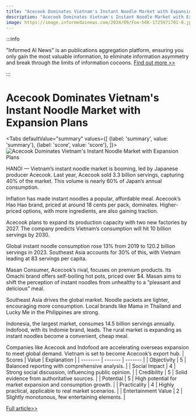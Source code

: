 ```yaml
---
title: "Acecook Dominates Vietnam's Instant Noodle Market with Expansion Plans"
description: "Acecook Dominates Vietnam's Instant Noodle Market with Expansion Plans"
image: https://image.informedainews.com/2024/09/Foo-h6K-1725971701-0.jpg
---
```



:::info

"Informed AI News" is an publications aggregation platform, ensuring you only gain the most valuable information, to eliminate information asymmetry and break through the limits of information cocoons.  [Find out more >>](/)

:::

# Acecook Dominates Vietnam's Instant Noodle Market with Expansion Plans


<Tabs
	defaultValue="summary"
	values={[
	{label: 'summary', value: 'summary'},
	{label: 'score', value: 'score'},
]}>
<TabItem value="summary">
<img
  src="https://image.informedainews.com/2024/09/Foo-h6K-1725971701-0.jpg"
  alt="Acecook Dominates Vietnam's Instant Noodle Market with Expansion Plans"
/>



HANOI — Vietnam’s instant noodle market is booming, led by Japanese producer Acecook. Last year, Acecook sold 3.3 billion servings, capturing 40% of the market. This volume is nearly 60% of Japan’s annual consumption.

Inflation has made instant noodles a popular, affordable meal. Acecook’s Hao Hao brand, priced at around 18 cents per pack, dominates. Higher-priced options, with more ingredients, are also gaining traction.

Acecook plans to expand its production capacity with two new factories by 2027. The company predicts Vietnam’s consumption will hit 10 billion servings by 2030.

Global instant noodle consumption rose 13% from 2019 to 120.2 billion servings in 2023. Southeast Asia accounts for 30% of this, with Vietnam leading at 83 servings per capita.

Masan Consumer, Acecook’s rival, focuses on premium products. Its Omachi brand offers self-boiling hot pots, priced over $4. Masan aims to shift the perception of instant noodles from unhealthy to a “pleasant and delicious” meal.

Southeast Asia drives the global market. Noodle packets are lighter, encouraging more consumption. Local brands like Mama in Thailand and Lucky Me in the Philippines are strong.

Indonesia, the largest market, consumes 14.5 billion servings annually. Indofood, with its Indomie brand, leads. The rural market is expanding as instant noodles become a convenient, cheap meal.

Companies like Acecook and Indofood are accelerating overseas expansion to meet global demand. Vietnam is set to become Acecook’s export hub.
</TabItem>
<TabItem value="score">
	| Scores     | Value   | Explanation |
	| -------- | ------- | ------- |
	| Objectivity  | 5    | Balanced reporting with comprehensive analysis.    |
	| Social Impact | 4     | Strong social discussion, influencing public opinion.    |
	| Credibility    | 5    | Solid evidence from authoritative sources.    |
	| Potential    | 5    | High potential for market expansion and consumption growth.    |
	| Practicality    | 4    | Highly practical, applicable to real market scenarios.    |
	| Entertainment Value    | 2    | Slightly monotonous, few entertaining elements.    |
</TabItem>
</Tabs>

[Full article>>](https://asia.nikkei.com/Business/Food-Beverage/Japan-s-Acecook-grabs-40-of-Vietnam-s-instant-noodle-market)

